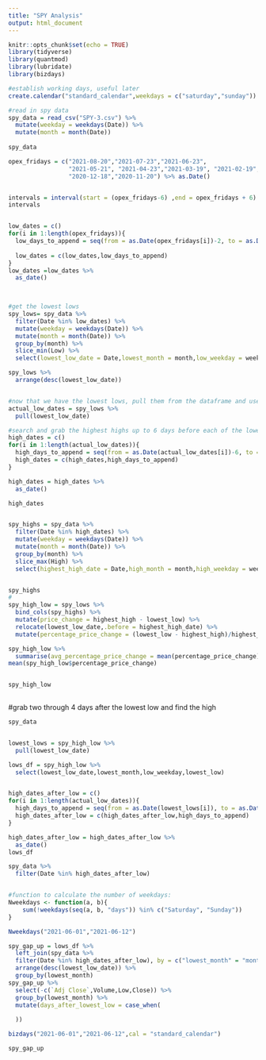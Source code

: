 ```yaml
---
title: "SPY Analysis"
output: html_document
---
```


```r
knitr::opts_chunk$set(echo = TRUE)
library(tidyverse)
library(quantmod)
library(lubridate)
library(bizdays)
```



```r
#establish working days, useful later
create.calendar("standard_calendar",weekdays = c("saturday","sunday"))

#read in spy data
spy_data = read_csv("SPY-3.csv") %>% 
  mutate(weekday = weekdays(Date)) %>% 
  mutate(month = month(Date))
  
spy_data

opex_fridays = c("2021-08-20","2021-07-23","2021-06-23",
                 "2021-05-21", "2021-04-23","2021-03-19", "2021-02-19","2021-01-22",
                 "2020-12-18","2020-11-20") %>% as.Date()


intervals = interval(start = (opex_fridays-6) ,end = opex_fridays + 6)
intervals


low_dates = c()
for(i in 1:length(opex_fridays)){
  low_days_to_append = seq(from = as.Date(opex_fridays[i])-2, to = as.Date(opex_fridays[i])+3, by = "days")
 
  low_dates = c(low_dates,low_days_to_append)
}
low_dates =low_dates %>% 
  as_date()


  
#get the lowest lows
spy_lows= spy_data %>% 
  filter(Date %in% low_dates) %>% 
  mutate(weekday = weekdays(Date)) %>% 
  mutate(month = month(Date)) %>% 
  group_by(month) %>% 
  slice_min(Low) %>% 
  select(lowest_low_date = Date,lowest_month = month,low_weekday = weekday, lowest_low = Low)

spy_lows %>% 
  arrange(desc(lowest_low_date))


#now that we have the lowest lows, pull them from the dataframe and use them to find the corresponding highs:
actual_low_dates = spy_lows %>% 
  pull(lowest_low_date)

#search and grab the highest highs up to 6 days before each of the lowest low days
high_dates = c()
for(i in 1:length(actual_low_dates)){
  high_days_to_append = seq(from = as.Date(actual_low_dates[i])-6, to = as.Date(actual_low_dates[i]), by = "days")
  high_dates = c(high_dates,high_days_to_append)
}

high_dates = high_dates %>% 
  as_date()

high_dates


spy_highs = spy_data %>%
  filter(Date %in% high_dates) %>%
  mutate(weekday = weekdays(Date)) %>%
  mutate(month = month(Date)) %>%
  group_by(month) %>%
  slice_max(High) %>%
  select(highest_high_date = Date,high_month = month,high_weekday = weekday, highest_high= High)


spy_highs
# 
spy_high_low = spy_lows %>%
  bind_cols(spy_highs) %>% 
  mutate(price_change = highest_high - lowest_low) %>%
  relocate(lowest_low_date,.before = highest_high_date) %>% 
  mutate(percentage_price_change = (lowest_low - highest_high)/highest_high * 100)

spy_high_low %>% 
  summarise(avg_percentage_price_change = mean(percentage_price_change))
mean(spy_high_low$percentage_price_change)


spy_high_low
  
```


#grab two through 4 days after the lowest low and find the high
```r
spy_data


lowest_lows = spy_high_low %>% 
  pull(lowest_low_date)

lows_df = spy_high_low %>% 
  select(lowest_low_date,lowest_month,low_weekday,lowest_low)


high_dates_after_low = c()
for(i in 1:length(actual_low_dates)){
  high_days_to_append = seq(from = as.Date(lowest_lows[i]), to = as.Date(lowest_lows[i]+6), by = "days")
  high_dates_after_low = c(high_dates_after_low,high_days_to_append)
}

high_dates_after_low = high_dates_after_low %>% 
  as_date()
lows_df

spy_data %>% 
  filter(Date %in% high_dates_after_low)


#function to calculate the number of weekdays:
Nweekdays <- function(a, b){
    sum(!weekdays(seq(a, b, "days")) %in% c("Saturday", "Sunday"))
} 

Nweekdays("2021-06-01","2021-06-12")

spy_gap_up = lows_df %>% 
  left_join(spy_data %>% 
  filter(Date %in% high_dates_after_low), by = c("lowest_month" = "month")) %>% 
  arrange(desc(lowest_low_date)) %>% 
  group_by(lowest_month) 
spy_gap_up %>% 
  select(-c(`Adj Close`,Volume,Low,Close)) %>% 
  group_by(lowest_month) %>% 
  mutate(days_after_lowest_low = case_when(
   
  ))

bizdays("2021-06-01","2021-06-12",cal = "standard_calendar")

spy_gap_up
```






